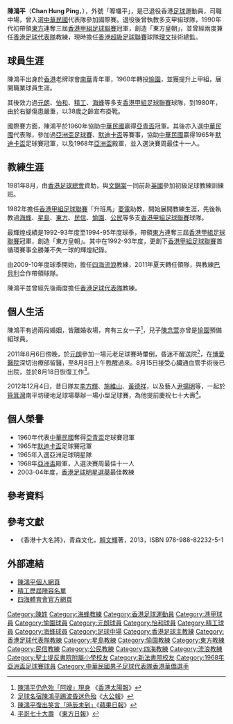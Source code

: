 {{noteTA
|G1=足球
}}
{{Football manager infobox
| playername          = 陳鴻平
| image               = [[File:Chan_Hung_Ping.JPG|280 px]]
| fullname            = 陳鴻平
| nickname            = '''嚤囉平'''
| dateofbirth         = {{birth date and age|1942|12|6}}
| cityofbirth         = [[福建省_(1912年－1949年)|福建省]]
| countryofbirth      = {{ROC}}
| currentclub         = 已退役
| position            = 中場
| youthyears          = 1958–1960
| youthclubs          = [[南華足球隊|南華]]
| years               = 1960–1967<br>1967–1968<br>1968–1971<br>1971–1972<br>1972–1976<br>1976–1980
| clubs               = [[愉園體育會|愉園]]<br>[[元朗區體育會|元朗]]<br>[[怡和體育會|怡和]]<br>[[元朗區體育會|元朗]]<br>[[精工足球隊|精工]]<br>[[海蜂|海蜂]]
| caps(goals)         = ? (?) <br> ? (?) <br> ? (?) <br> ? (?) <br> ? (?) <br> ? (?)
| nationalyears       = 196x–1968
| nationalteam        = [[中華台北足球代表隊|中華民國]]
| nationalcaps(goals) = ? (?)
| manageryears        = 1982–1983<br>1984–1989<br>1989–1991<br>1991–1995<br>1993<br>1995–1996<br>1996–1997<br>1997–2002<br>1999–2000<br>2002–2003<br>2003–2005<br>2005–2006<br>2007–2008<br>2009–2012<br>2012–2017<br>2017–
| managerclubs        = [[菱電足球隊|菱電]]〈助教〉<br>[[海蜂足球隊|海蜂]]<br>[[星島體育會|星島]]<br>[[東方足球隊|東方]]<br>[[香港足球代表隊|香港隊]]〈兼任〉<br>[[民信足球隊|民信]]<br>[[星島體育會|星島]]<br>[[愉園體育會|愉園]]<br>[[香港足球代表隊|香港隊]]〈兼任〉<br>[[傑志體育會|傑志體育會]]<br>[[愉園體育會|愉園]]<br>[[公民體育會|公民]]<br>[[愉園體育會|愉園]]<br>[[四海體育會|四海]]<br>[[流浪足球會|流浪]]<br>[[理文足球會|理文]](技術總監)<br>
}}

'''陳鴻平'''（'''Chan Hung Ping'''，{{bd|1942年|12月6日}}），外號「嚤囉平」，是已退役香港[[足球|足球]]運動員，司職中場，曾入選[[中華台北足球代表隊|中華民國]]代表隊參加國際賽。退役後曾執教多支甲組球隊，1990年代初帶領[[東方足球隊|東方]]連奪三屆[[香港甲組足球聯賽|香港甲組足球聯賽]]冠軍，創造「東方皇朝」，並曾經兩度兼任[[香港足球代表隊|香港足球代表隊]]教練，現時擔任[[香港超級足球聯賽|香港超級足球聯賽]]球隊[[理文足球會|理文]]技術總監。

==球員生涯==
陳鴻平出身於[[香港|香港]]老牌球會[[南華足球隊|南華]]青年軍，1960年轉投[[愉園體育會|愉園]]，並獲提升上甲組，展開職業球員生涯。

其後效力過[[元朗區體育會|元朗]]、[[怡和體育會|怡和]]、[[精工足球隊|精工]]、[[海蜂足球隊|海蜂]]等多支[[香港甲組足球聯賽|香港甲組足球聯賽]]球隊，到1980年，由於右腳傷患嚴重，以38歲之齡宣布掛靴。

國際賽方面，陳鴻平於1960年協助[[中華民國|中華民國]]贏得[[亞洲青年足球錦標賽|亞青盃]]冠軍。其後亦入選[[中華民國|中華民國]]代表隊，參加過[[亞洲盃足球賽|亞洲盃足球賽]]、[[默迪卡盃|默迪卡盃]]等賽事，協助[[中華民國|中華民國]]贏得1965年[[默迪卡盃|默迪卡盃]]足球賽冠軍，以及1968年[[亚足联亚洲杯|亞洲盃]]殿軍，並入選決賽周最佳十一人。

==教練生涯==
1981年8月，由[[香港足球總會|香港足球總會]]資助，與[[文錦棠_(足球員)|文錦棠]]一同前赴[[英國|英國]]參加初級足球教練訓練班。

1982年擔任[[香港甲組足球聯賽|香港甲組足球聯賽]]「升班馬」[[菱電足球隊|菱電]]助教，開始展開教練生涯，先後執教過[[海蜂足球隊|海蜂]]、[[星島體育會|星島]]、[[東方足球隊|東方]]、[[民信足球隊|民信]]、[[愉園體育會|愉園]]、[[公民體育會|公民]]等多支[[香港甲組足球聯賽|香港甲組足球聯賽]]球隊。

最輝煌成績是1992-93年度至1994-95年度球季，帶領[[東方足球隊|東方]]連奪三屆[[香港甲組足球聯賽|香港甲組足球聯賽]]冠軍，創造「東方皇朝」。其中在1992-93年度，更創下[[香港甲組足球聯賽|香港甲組足球聯賽]]首循環賽事全勝兼不失一球的輝煌紀錄。

由2009-10年度球季開始，擔任[[四海體育會|四海流浪]]教練，2011年夏天轉任領隊，與教練[[巴貝利|巴貝利]]合作帶領球隊。

陳鴻平並曾經先後兩度擔任[[香港足球代表隊|香港足球代表隊]]教練。

==個人生活==
陳鴻平有過兩段婚姻，皆離婚收場，育有三女一子<ref>[http://the-sun.on.cc/cnt/news/20110808/00407_063.html?pubdate=20110808 陳鴻平仍危殆「阿嫂」現身] {{Wayback|url=http://the-sun.on.cc/cnt/news/20110808/00407_063.html?pubdate=20110808 |date=20190609212041 }}《[[香港太陽報|香港太陽報]]》</ref>，兒子[[陳念萱|陳念萱]]亦曾是[[愉園體育會|愉園]]預備組球員。

2011年8月6日傍晚，於[[元朗|元朗]]參加一場元老足球賽時暈倒，昏迷不醒送院<ref>[http://www.takungpao.com/hm/top/2011-08-07/905300.html 足球名宿陳鴻平踢波昏迷危殆]{{dead link|date=2018年5月 |bot=InternetArchiveBot |fix-attempted=yes }}《[[大公報|大公報]]》</ref>，在[[博愛醫院|博愛醫院]]深切治療部留醫，至8月8日上午甦醒過來。8月15日接受心臟通血管手術後已出院，並於8月18日恢復工作<ref>[http://hk.apple.nextmedia.com/template/apple/art_main.php?iss_id=20110820&sec_id=25391&subsec_id=25392&art_id=15540770 陳鴻平復出笑言「時辰未到」]《[[蘋果日報|蘋果日報]]》</ref>。

2012年12月4日，昔日隊友[[李方輝|李方輝]]、[[施維山|施維山]]、[[黃德祥|黃德祥]]，以及藝人[[尹揚明|尹揚明]]等，一起於[[筲箕灣|筲箕灣]]南平坊硬地足球場舉辦一場小型足球賽，為他提前慶祝七十大壽<ref>[http://football.on.cc/cnt/news/newc/20121205/fbnewc0117x0.html 平哥七十大壽] {{Wayback|url=http://football.on.cc/cnt/news/newc/20121205/fbnewc0117x0.html |date=20190609070232 }}《[[東方日報|東方日報]]》</ref>。

==個人榮譽==
* 1960年代表[[中華民國|中華民國]]奪得[[亞洲青年足球錦標賽|亞青盃]]足球賽冠軍
* 1965年[[默迪卡盃|默迪卡盃]]足球賽冠軍
* 1965年入選亞洲足球明星隊
* 1968年[[亚足联亚洲杯|亞洲盃]]殿軍，入選決賽周最佳十一人
* 2003-04年度，[[香港足球明星選舉|香港足球明星選舉]]最佳教練

==參考資料==
<div class="references-small">
<references />
</div>

==參考文獻==
* 《香港十大名將》，青森文化，[[賴文輝|賴文輝]]著，2013，ISBN 978-988-82232-5-1

==外部連結==
* [https://web.archive.org/web/20080919152010/http://home.netvigator.com/~chanhungping/ 陳鴻平個人網頁]
* [https://web.archive.org/web/20080526033900/http://albertchh.sinaman.com/seiko_main.htm 精工歷屆陣容名單]
* [https://web.archive.org/web/20090618235759/http://www.fourwayathletics.com/index.html 四海體育會官方網頁]

{{1965年默迪卡盃足球賽中華民國參賽名單}}
{{1968年亞洲盃足球賽中華民國參賽名單}}
{{香港足球明星選舉最佳教練}}

[[Category:陳姓|Category:陳姓]]
[[Category:海蜂教練|Category:海蜂教練]]
[[Category:香港足球運動員|Category:香港足球運動員]]
[[Category:港甲球員|Category:港甲球員]]
[[Category:愉園球員|Category:愉園球員]]
[[Category:元朗球員|Category:元朗球員]]
[[Category:怡和球員|Category:怡和球員]]
[[Category:精工球員|Category:精工球員]]
[[Category:海蜂球員|Category:海蜂球員]]
[[Category:足球中場|Category:足球中場]]
[[Category:香港足球主教練|Category:香港足球主教練]]
[[Category:香港足球代表隊教練|Category:香港足球代表隊教練]]
[[Category:星島教練|Category:星島教練]]
[[Category:愉園教練|Category:愉園教練]]
[[Category:東方教練|Category:東方教練]]
[[Category:民信教練|Category:民信教練]]
[[Category:公民教練|Category:公民教練]]
[[Category:四海教練|Category:四海教練]]
[[Category:流浪教練|Category:流浪教練]]
[[Category:聖士提反書院附屬小學校友|Category:聖士提反書院附屬小學校友]]
[[Category:新法書院校友|Category:新法書院校友]]
[[Category:1968年亞洲盃足球賽球員|Category:1968年亞洲盃足球賽球員]]
[[Category:中華民國男子足球代表隊香港華僑選手|Category:中華民國男子足球代表隊香港華僑選手]]